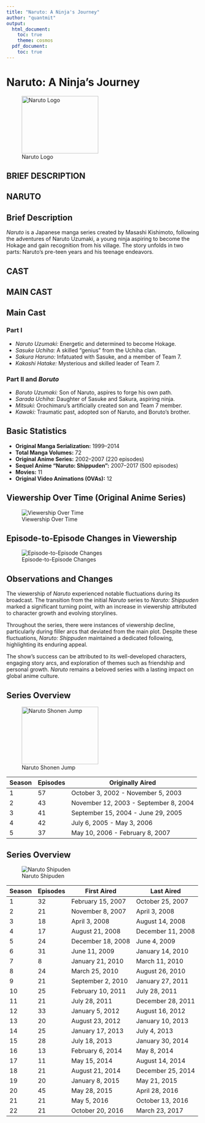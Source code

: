 ```yaml
---
title: "Naruto: A Ninja's Journey"
author: "quantmit"
output:
  html_document:
    toc: true
    theme: cosmos
  pdf_document:
    toc: true
---
```


# Naruto: A Ninja's Journey

![Naruto Logo](https://i.pinimg.com/originals/5f/60/34/5f60349f6b0980548907a7a81a8f3aed.jpg){width="200px" height="150px"}

::: panel-tabset
## BRIEF DESCRIPTION

## NARUTO

## Brief Description

*Naruto* is a Japanese manga series created by Masashi Kishimoto, following the adventures of Naruto Uzumaki, a young ninja aspiring to become the Hokage and gain recognition from his village. The story unfolds in two parts: Naruto's pre-teen years and his teenage endeavors.
:::

::: panel-tabset
## CAST

## MAIN CAST

## Main Cast

### Part I

-   *Naruto Uzumaki:* Energetic and determined to become Hokage.
-   *Sasuke Uchiha:* A skilled "genius" from the Uchiha clan.
-   *Sakura Haruno:* Infatuated with Sasuke, and a member of Team 7.
-   *Kakashi Hatake:* Mysterious and skilled leader of Team 7.

### Part II and *Boruto*

-   *Boruto Uzumaki:* Son of Naruto, aspires to forge his own path.
-   *Sarada Uchiha:* Daughter of Sasuke and Sakura, aspiring ninja.
-   *Mitsuki:* Orochimaru's artificially created son and Team 7 member.
-   *Kawaki:* Traumatic past, adopted son of Naruto, and Boruto's brother.

## Basic Statistics
:::

-   **Original Manga Serialization:** 1999--2014
-   **Total Manga Volumes:** 72
-   **Original Anime Series:** 2002--2007 (220 episodes)
-   **Sequel Anime "Naruto: Shippuden":** 2007--2017 (500 episodes)
-   **Movies:** 11
-   **Original Video Animations (OVAs):** 12

## Viewership Over Time (Original Anime Series)

![Viewership Over Time](https://diamondlobby.com/wp-content/uploads/2022/07/naruto-vs-one-piece-5-year-data.png)

## Episode-to-Episode Changes in Viewership

![Episode-to-Episode Changes](https://images.edrawsoft.com/articles/naruto-timeline/naruto-novel-timeline-1.png)

## Observations and Changes

The viewership of *Naruto* experienced notable fluctuations during its broadcast. The transition from the initial *Naruto* series to *Naruto: Shippuden* marked a significant turning point, with an increase in viewership attributed to character growth and evolving storylines.

Throughout the series, there were instances of viewership decline, particularly during filler arcs that deviated from the main plot. Despite these fluctuations, *Naruto: Shippuden* maintained a dedicated following, highlighting its enduring appeal.

The show's success can be attributed to its well-developed characters, engaging story arcs, and exploration of themes such as friendship and personal growth. *Naruto* remains a beloved series with a lasting impact on global anime culture.

## Series Overview

![Naruto Shonen Jump](https://pm1.aminoapps.com/7138/19726bbf6804a22d703d72cc62172d91c5e2f00cr1-384-384v2_uhq.jpg){width="200px" height="150px"}

| Season | Episodes | Originally Aired                      |
|--------|----------|---------------------------------------|
| 1      | 57       | October 3, 2002 - November 5, 2003    |
| 2      | 43       | November 12, 2003 - September 8, 2004 |
| 3      | 41       | September 15, 2004 - June 29, 2005    |
| 4      | 42       | July 6, 2005 - May 3, 2006            |
| 5      | 37       | May 10, 2006 - February 8, 2007       |

## Series Overview

![Naruto Shipuden](https://m.media-amazon.com/images/M/MV5BZGFiMWFhNDAtMzUyZS00NmQ2LTljNDYtMmZjNTc5MDUxMzViXkEyXkFqcGdeQXVyNjAwNDUxODI@._V1_.jpg)

| Season | Episodes | First Aired       | Last Aired        |
|--------|----------|-------------------|-------------------|
| 1      | 32       | February 15, 2007 | October 25, 2007  |
| 2      | 21       | November 8, 2007  | April 3, 2008     |
| 3      | 18       | April 3, 2008     | August 14, 2008   |
| 4      | 17       | August 21, 2008   | December 11, 2008 |
| 5      | 24       | December 18, 2008 | June 4, 2009      |
| 6      | 31       | June 11, 2009     | January 14, 2010  |
| 7      | 8        | January 21, 2010  | March 11, 2010    |
| 8      | 24       | March 25, 2010    | August 26, 2010   |
| 9      | 21       | September 2, 2010 | January 27, 2011  |
| 10     | 25       | February 10, 2011 | July 28, 2011     |
| 11     | 21       | July 28, 2011     | December 28, 2011 |
| 12     | 33       | January 5, 2012   | August 16, 2012   |
| 13     | 20       | August 23, 2012   | January 10, 2013  |
| 14     | 25       | January 17, 2013  | July 4, 2013      |
| 15     | 28       | July 18, 2013     | January 30, 2014  |
| 16     | 13       | February 6, 2014  | May 8, 2014       |
| 17     | 11       | May 15, 2014      | August 14, 2014   |
| 18     | 21       | August 21, 2014   | December 25, 2014 |
| 19     | 20       | January 8, 2015   | May 21, 2015      |
| 20     | 45       | May 28, 2015      | April 28, 2016    |
| 21     | 21       | May 5, 2016       | October 13, 2016  |
| 22     | 21       | October 20, 2016  | March 23, 2017    |
